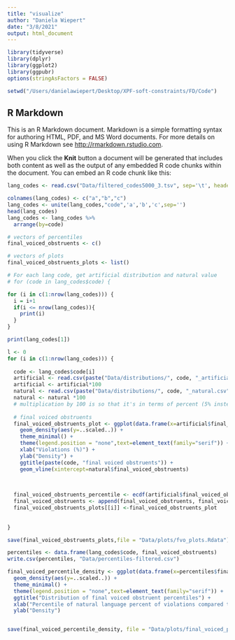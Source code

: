```yaml
---
title: "visualize"
author: "Daniela Wiepert"
date: "3/8/2021"
output: html_document
---
```


```r
library(tidyverse)
library(dplyr)
library(ggplot2)
library(ggpubr)
options(stringAsFactors = FALSE)

setwd("/Users/danielawiepert/Desktop/XPF-soft-constraints/FD/Code")
```

## R Markdown

This is an R Markdown document. Markdown is a simple formatting syntax for authoring HTML, PDF, and MS Word documents. For more details on using R Markdown see <http://rmarkdown.rstudio.com>.

When you click the **Knit** button a document will be generated that includes both content as well as the output of any embedded R code chunks within the document. You can embed an R code chunk like this:

```r
lang_codes <- read.csv("Data/filtered_codes5000_3.tsv", sep='\t', header=F)

colnames(lang_codes) <- c("a","b","c")
lang_codes <- unite(lang_codes,"code",'a','b','c',sep='')
head(lang_codes)
lang_codes <- lang_codes %>%
  arrange(by=code)

# vectors of percentiles
final_voiced_obstruents <- c()

# vectors of plots 
final_voiced_obstruents_plots <- list()


```


```r
# For each lang code, get artificial distribution and natural value
# for (code in lang_codes$code) {

for (i in c(1:nrow(lang_codes))) {
  i = i+1
  if(i <= nrow(lang_codes)){
    print(i)
  }
}

print(lang_codes[1])

l <- 0
for (i in c(1:nrow(lang_codes))) {
  
  code <- lang_codes$code[i]
  artificial <- read.csv(paste("Data/distributions/", code, "_artificial.csv", sep=""))
  artificial <- artificial*100
  natural <- read.csv(paste("Data/distributions/", code, "_natural.csv", sep=""))
  natural <- natural *100
  # multiplication by 100 is so that it's in terms of percent (5% instead of 0.05)
  
  # final voiced obstruents
  final_voiced_obstruents_plot <- ggplot(data.frame(x=artificial$final_voiced_obstruents), aes(x, color="red",fill="red",alpha=.5)) +
    geom_density(aes(y=..scaled..)) + 
    theme_minimal() + 
    theme(legend.position = "none",text=element_text(family="serif")) + 
    xlab("Violations (%)") +
    ylab("Density") + 
    ggtitle(paste(code, "final voiced obstruents")) +
    geom_vline(xintercept=natural$final_voiced_obstruents)

  
    
  final_voiced_obstruents_percentile <- ecdf(artificial$final_voiced_obstruents)(natural$final_voiced_obstruents)
  final_voiced_obstruents <- append(final_voiced_obstruents, final_voiced_obstruents_percentile)
  final_voiced_obstruents_plots[[i]] <-final_voiced_obstruents_plot
 
  
}

save(final_voiced_obstruents_plots,file = "Data/plots/fvo_plots.Rdata")
```

```r
percentiles <- data.frame(lang_codes$code, final_voiced_obstruents)
write.csv(percentiles, "Data/percentiles-filtered.csv")

final_voiced_percentile_density <- ggplot(data.frame(x=percentiles$final_voiced_obstruents), aes(x, fill="red")) + 
  geom_density(aes(y=..scaled..)) + 
  theme_minimal() + 
  theme(legend.position = "none",text=element_text(family="serif")) + 
  ggtitle("Distribution of final voiced obstruent percentiles") + 
  xlab("Percentile of natural language percent of violations compared to generated distribution") + 
  ylab("Density")


save(final_voiced_percentile_density, file = "Data/plots/final_voiced_percentile_density.Rdata")

```

